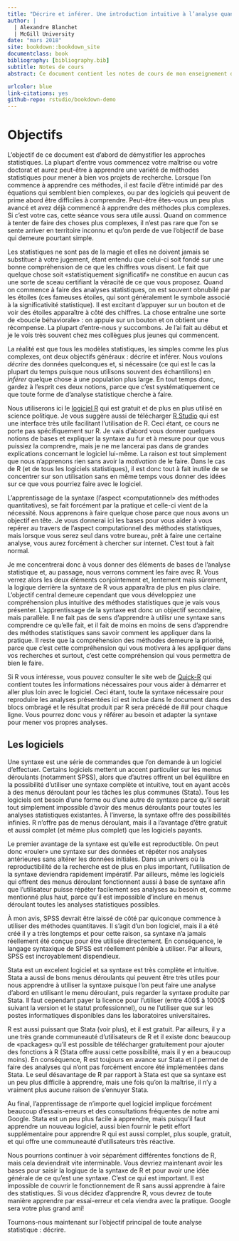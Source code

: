 ```yaml
--- 
title: "Décrire et inférer. Une introduction intuitive à l’analyse quantitative avec R"
author: |
  | Alexandre Blanchet
  | McGill University
date: "mars 2018"
site: bookdown::bookdown_site
documentclass: book
bibliography: [bibliography.bib]
subtitle: Notes de cours
abstract: Ce document contient les notes de cours de mon enseignement de l'introduction aux statistiques. Il vise principalement les étudiants en science politique, mais pourrait aussi servir aux étudiants de tous les domaines qui utilisent les méthodes quantitatives. Les exemples utilisés sont cependant tirés de la vie politique. Le document couvre d'abord l'introduction à R et les manipulations de bases avec le logiciel. Une emphase particulière est ensuite portée sur la régression linéaire. Les autres types de régression, notamment les régressions logistiques et multinomiales, seront ajoutées éventuellement. Finalement, le document aborde les questions liées à l'inférence statistique. Tout le code R utilisé est reproduit dans ce document et est facilement reproductible. L'accent est mis sur la compréhension intuitive des méthodes statistiques elles-mêmes plutôt que sur l'aspect «computationnel» de leur mise en application. Cependant, cet aspect est vu en parallèle afin d'aider les lecteurs à saisir progressivement comment sont mises en application les méthodes statistiques abordées. Ce document est une version préliminaire et les commentaires et suggestions sont bienvenus! Je n'ai aucun problème à ce que ce matériel soit utilisé pour votre propre enseignement, en autant que les crédits me soient adéquatement attribués. Cette version est en date de mars 2018. Ces notes s'accompagnaient d'un enseignement en classe et des explications additionnelles sur le code R étaient souvent fournies. Ce document n'était pas initialement prévu pour être utilsé comme une source unique et l'approche de programmation ne suit donc pas toujours un paradigme cohérent. L'idée initiale était d'illustrer plusieurs manières de faire en fournissant les détails lors des séances en classe. Sachant que plusieurs enseignants utlisent ce document pour l'enseignement, j'entends progressivement améliorer cet aspect dans les prochains mois. J'en profiterai pour actualiser certaines techniques de programmation.

urlcolor: blue
link-citations: yes
github-repo: rstudio/bookdown-demo
---
```




# Objectifs

L'objectif de ce document est d'abord de démystifier les approches statistiques. La plupart d'entre vous commencez votre maîtrise ou votre doctorat et aurez peut-être à apprendre une variété de méthodes statistiques pour mener à bien vos projets de recherche. Lorsque l'on commence à apprendre ces méthodes, il est facile d'être intimidé par des équations qui semblent bien complexes, ou par des logiciels qui peuvent de prime abord être difficiles à comprendre. Peut-être êtes-vous un peu plus avancé et avez déjà commencé à apprendre des méthodes plus complexes. Si c'est votre cas, cette séance vous sera utile aussi. Quand on commence à tenter de faire des choses plus complexes, il n'est pas rare que l'on se sente arriver en territoire inconnu et qu'on perde de vue l'objectif de base qui demeure pourtant simple. 

Les statistiques ne sont pas de la magie et elles ne doivent jamais se substituer à votre jugement, étant entendu que celui-ci soit fondé sur une bonne compréhension de ce que les chiffres vous disent. Le fait que quelque chose soit «statistiquement significatif» ne constitue en aucun cas une sorte de sceau certifiant la véracité de ce que vous proposez. Quand on commence à faire des analyses statistiques, on est souvent obnubilé par les étoiles (ces fameuses étoiles, qui sont généralement le symbole associé à la significativité statistique). Il est excitant d'appuyer sur un bouton et de voir des étoiles apparaître à côté des chiffres. La chose entraîne une sorte de «boucle béhaviorale» : on appuie sur un bouton et on obtient une récompense. La plupart d'entre-nous y succombons. Je l'ai fait au début et je le vois très souvent chez mes collègues plus jeunes qui commencent. 

La réalité est que tous les modèles statistiques, les simples comme les plus complexes, ont deux objectifs généraux : décrire et inférer. Nous voulons _décrire_ des données quelconques et, si nécessaire (ce qui est le cas la plupart du temps puisque nous utilisons souvent des échantillons) en _inférer_ quelque chose à une population plus large. En tout temps donc, gardez à l'esprit ces deux notions, parce que c'est systématiquement ce que toute forme de d'analyse statistique cherche à faire. 

Nous utiliserons ici le [logiciel R](https://www.r-project.org) qui est gratuit et de plus en plus utilisé en science politique. Je vous suggère aussi de télécharger [R Studio](https://www.rstudio.com) qui est une interface très utile facilitant l'utilisation de R. Ceci étant, ce cours ne porte pas spécifiquement sur R. Je vais d'abord vous donner quelques notions de bases et expliquer la syntaxe au fur et à mesure pour que vous puissiez la comprendre, mais je ne me lancerai pas dans de grandes explications concernant le logiciel lui-même. La raison est tout simplement que nous n'apprenons rien sans avoir la _motivation_ de le faire. Dans le cas de R (et de tous les logiciels statistiques), il est donc tout à fait inutile de se concentrer sur son utilisation sans en même temps vous donner des idées sur ce que vous pourriez faire avec le logiciel. 

L'apprentissage de la syntaxe (l'aspect «computationnel» des méthodes quantitatives), se fait forcément par la pratique et celle-ci vient de la nécessité. Nous apprenons à faire quelque chose parce que nous avons un objectif en tête. Je vous donnerai ici les bases pour vous aider à vous repérer au travers de l'aspect computationnel des méthodes statistiques, mais lorsque vous serez seul dans votre bureau, prêt à faire une certaine analyse, vous aurez forcément à chercher sur internet. C'est tout à fait normal. 

Je me concentrerai donc à vous donner des éléments de bases de l'analyse statistique et, au passage, nous verrons comment les faire avec R. Vous verrez alors les deux éléments conjointement et, lentement mais sûrement, la logique derrière la syntaxe de R vous apparaîtra de plus en plus claire. L'objectif central demeure cependant que vous développiez une compréhension plus intuitive des méthodes statistiques que je vais vous présenter. L'apprentissage de la syntaxe est donc un objectif secondaire, mais parallèle. Il ne fait pas de sens d'apprendre à utilisr une syntaxe sans comprendre ce qu'elle fait, et il fait de moins en moins de sens d'apprendre des méthodes statistiques sans savoir comment les appliquer dans la pratique. Il reste que la compréhension des méthodes demeure la priorité, parce que c'est cette compréhension qui vous motivera à les appliquer dans vos recherches et surtout, c'est cette compréhension qui vous permettra de bien le faire. 

Si R vous intéresse, vous pouvez consulter le site web de [Quick-R](http://www.statmethods.net/index.html) qui contient toutes les informations nécessaires pour vous aider à démarrer et aller plus loin avec le logiciel. Ceci étant, toute la syntaxe nécessaire pour reproduire les analyses présentées ici est inclue dans le document dans des blocs ombragé et le résultat produit par R sera précédé de ## pour chaque ligne. Vous pourrez donc vous y référer au besoin et adapter la syntaxe pour mener vos propres analyses.

## Les logiciels

Une syntaxe est une série de commandes que l'on demande à un logiciel d'effectuer. Certains logiciels mettent un accent particulier sur les menus déroulants (notamment SPSS), alors que d'autres offrent un bel équilibre en la possibilité d'utiliser une syntaxe complète et intuitive, tout en ayant accès à des menus déroulant pour les tâches les plus communes (Stata). Tous les logiciels ont besoin d'une forme ou d'une autre de syntaxe parce qu'il serait tout simplement impossible d'avoir des menus déroulants pour toutes les analyses statistiques existantes. À l'inverse, la syntaxe offre des possibilités infinies. R n'offre pas de menus déroulant, mais il a l'avantage d'être gratuit et aussi complet (et même plus complet) que les logiciels payants.  

Le premier avantage de la syntaxe est qu'elle est reproductible. On peut donc «rouler» une syntaxe sur des données et répéter nos analyses antérieures sans altérer les données initiales. Dans un univers où la reproductibilité de la recherche est de plus en plus important, l'utilisation de la syntaxe deviendra rapidement impératif. Par ailleurs, même les logiciels qui offrent des menus déroulant fonctionnent aussi à base de syntaxe afin que l'utilisateur puisse répéter facilement ses analyses au besoin et, comme mentionné plus haut, parce qu'il est impossible d'inclure en menus déroulant toutes les analyses statistiques possibles.

À mon avis, SPSS devrait être laissé de côté par quiconque commence à utiliser des méthodes quantitaves. Il s'agit d'un bon logiciel, mais il a été créé il y a très longtemps et pour cette raison, sa syntaxe n'a jamais réellement été conçue pour être utilisée directement. En conséquence, le langage syntaxique de SPSS est réellement pénible à utiliser. Par ailleurs, SPSS est incroyablement dispendieux.

Stata est un excelent logiciel et sa syntaxe est très complète et intuitive. Stata a aussi de bons menus déroulants qui peuvent être très utiles pour nous apprendre à utiliser la syntaxe puisque l'on peut faire une analyse d'abord en utilisant le menu déroulant, puis regarder la syntaxe produite par Stata. Il faut cependant payer la licence pour l'utiliser (entre 400\$ à 1000\$ suivant la version et le statut professionnel), ou ne l'utiliser que sur les postes informatiques disponibles dans les laboratoires universitaires. 

R est aussi puissant que Stata (voir plus), et il est gratuit. Par ailleurs, il y a une très grande communeauté d'utilisateurs de R et il existe donc beaucoup de «packages» qu'il est possible de télécharger gratuitement pour ajouter des fonctions à R (Stata offre aussi cette possibilité, mais il y en a beaucoup moins). En conséquence, R est toujours en avance sur Stata et il permet de faire des analyses qui n'ont pas forcément encore été implémentées dans Stata. Le seul désavantage de R par rapport à Stata est que sa syntaxe est un peu plus difficile à apprendre, mais une fois qu'on la maîtrise, il n'y a vraiment plus aucune raison de s'ennuyer Stata. 

Au final, l'apprentissage de n'importe quel logiciel implique forcément beaucoup d'essais-erreurs et des consultations fréquentes de notre ami Google. Stata est un peu plus facile à apprendre, mais puisqu'il faut apprendre un nouveau logiciel, aussi bien fournir le petit effort supplémentaire pour apprendre R qui est aussi complet, plus souple, gratuit, et qui offre une communeauté d'utilisateurs très réactive. 


Nous pourrions continuer à voir séparément différentes fonctions de R, mais cela deviendrait vite interminable. Vous devriez maintenant avoir les bases pour saisir la logique de la syntaxe de R et pour avoir une idée générale de ce qu'est une syntaxe. C'est ce qui est important. Il est impossible de couvrir le fonctionnement de R sans aussi apprendre à faire des statistiques. Si vous décidez d'apprendre R, vous devrez de toute manière apprendre par essai-erreur et cela viendra avec la pratique. Google sera votre plus grand ami!

Tournons-nous maintenant sur l'objectif principal de toute analyse statistique : décrire.

